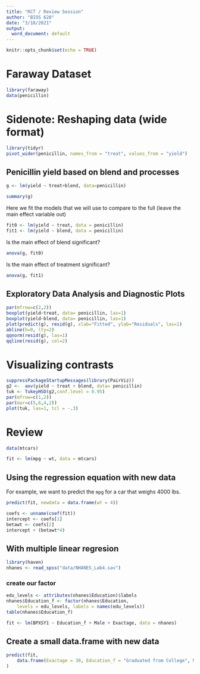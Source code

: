 ```yaml
---
title: "RCT / Review Session"
author: "BIOS 620"
date: "3/18/2021"
output:
  word_document: default
---
```


```r
knitr::opts_chunk$set(echo = TRUE)
```

# Faraway Dataset

```r
library(faraway)
data(penicillin)
```

# Sidenote: Reshaping data (wide format)

```r
library(tidyr)
pivot_wider(penicillin, names_from = "treat", values_from = "yield")
```


## Penicillin yield based on blend and processes

```r
g <- lm(yield ~ treat+blend, data=penicillin)
```

```r
summary(g)
```

Here we fit the models that we will use to compare to the full (leave the
main effect variable out)

```r
fit0 <- lm(yield ~ treat, data = penicillin)
fit1 <- lm(yield ~ blend, data = penicillin)
```

Is the main effect of blend significant? 

```r
anova(g, fit0)
```

Is the main effect of treatment significant? 

```r
anova(g, fit1)
```

## Exploratory Data Analysis and Diagnostic Plots

```r
par(mfrow=c(2,2))
boxplot(yield~treat, data= penicillin, las=1)
boxplot(yield~blend, data= penicillin, las=1)
plot(predict(g), resid(g), xlab="Fitted", ylab="Residuals", las=1)
abline(h=0, lty=2)
qqnorm(resid(g), las=1)
qqline(resid(g), col=2)
```

# Visualizing contrasts

```r
suppressPackageStartupMessages(library(PairViz))
g2 <-  aov(yield ~ treat + blend, data= penicillin)
tuk <- TukeyHSD(g2,conf.level = 0.95)
par(mfrow=c(1,2))
par(mar=c(5,6,4,2))
plot(tuk, las=1, tcl = -.3)
```

# Review

```r
data(mtcars)
```

```r
fit <- lm(mpg ~ wt, data = mtcars)
```

## Using the regression equation with new data

For example, we want to predict the `mpg` for a car that weighs 4000 lbs.

```r
predict(fit, newdata = data.frame(wt = 4))
```

```r
coefs <- unname(coef(fit))
intercept <- coefs[1]
betawt <- coefs[2]
intercept + (betawt*4)
```

## With multiple linear regresion

```r
library(haven)
nhanes <- read_spss("data/NHANES_Lab4.sav")
```

### create our factor

```r
edu_levels <- attributes(nhanes$Education)$labels
nhanes$Education_f <- factor(nhanes$Education,
    levels = edu_levels, labels = names(edu_levels))
table(nhanes$Education_f)
```

```r
fit <- lm(BPXSY1 ~ Education_f + Male + Exactage, data = nhanes)
```

## Create a small data.frame with new data

```r
predict(fit,
    data.frame(Exactage = 30, Education_f = "Graduated from College", Male = 0)
)
```


